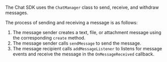 <PlatformWrapper platform="android">

The Chat SDK uses the `ChatManager` class to send, receive, and withdraw messages.

The process of sending and receiving a message is as follows:

1. The message sender creates a text, file, or attachment message using the corresponding `create` method.
2. The message sender calls `sendMessage` to send the message.
3. The message recipient calls `addMessageListener` to listens for message events and receive the message in the `OnMessageReceived` callback.

</PlatformWrapper>